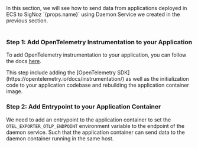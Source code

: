 
<div>
In this section, we will see how to send data from applications deployed in ECS to
SigNoz `{props.name}` using Daemon Service we created in the previous section.
</div>
<br/>

### Step 1: Add OpenTelemetry Instrumentation to your Application

To add OpenTelemetry instrumentation to your application, you can follow the
docs [here](https://signoz.io/docs/instrumentation/).

<Admonition>
This step include adding the [OpenTelemetry SDK](https://opentelemetry.io/docs/instrumentation/)
as well as the initialization code to your application codebase and rebuilding the application
container image.
</Admonition>

### Step 2: Add Entrypoint to your Application Container

We need to add an entrypoint to the application container to set the
`OTEL_EXPORTER_OTLP_ENDPOINT` environment variable to the endpoint of the
daemon service. Such that the application container can send data to the
daemon container running in the same host.